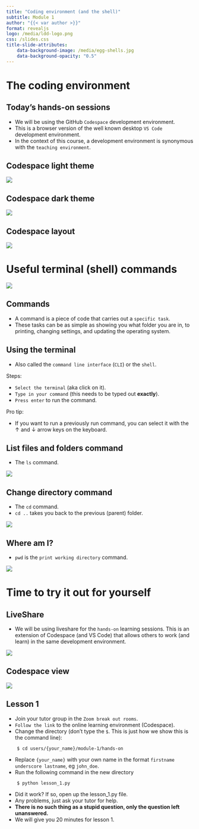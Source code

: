 ```yaml
---
title: "Coding environment (and the shell)"
subtitle: Module 1
author: "{{< var author >}}"
format: revealjs
logo: /media/ldd-logo.png
css: /slides.css
title-slide-attributes:
    data-background-image: /media/egg-shells.jpg
    data-background-opacity: "0.5"
---
```


# The coding environment {background-image="/media/bamboo-woods.jpg" background-opacity="0.2"}


## Today's hands-on sessions {background-image="/media/bamboo-woods.jpg" background-opacity="0.2"}

* We will be using the GitHub `Codespace` development environment.
* This is a browser version of the well known desktop `VS Code` development environment.
* In the context of this course, a development environment is synonymous with the `teaching environment`.


## <span class="hide-title">Codespace light theme</span>

![](/media/codespace-light-theme.png){.absolute top=0 left=0 width="max" height="max"}


## <span class="hide-title">Codespace dark theme</span>

![](/media/codespace-dark-theme.png){.absolute top=0 left=0 width="max" height="max"}


## <span class="hide-title">Codespace layout</span>

![](/media/codespace-description.png){.absolute top=0 left=0 width="max" height="max"}


# Useful terminal (shell) commands

![](/media/the-shell.png){.bordered fig-align="center" width="max" height="max"}

## Commands {background-image="/media/command-button.jpg" background-opacity="0.2"}

* A command is a piece of code that carries out a `specific task`.
* These tasks can be as simple as showing you what folder you are in, to printing, changing settings, and updating the operating system.


## Using the terminal {.smaller}

* Also called the `command line interface` (`CLI`) or the `shell`.

Steps:

* `Select the terminal` (aka click on it).
* `Type in your command` (this needs to be typed out **exactly**).
* `Press enter` to run the command.

Pro tip:

* If you want to run a previously run command, you can select it with the &#8593; and 
&#8595; arrow keys on the keyboard.


## List files and folders command

* The `ls` command.

![](/media/command-ls.png){.bordered fig-align="center" width="max" height="max"}


## Change directory command

* The `cd` command.
* `cd ..` takes you back to the previous (parent) folder.

![](/media/command-cd.png){.bordered fig-align="center" width="max" height="max"}

## Where am I?

* `pwd` is the `print working directory` command.

![](/media/command-pwd.png){.bordered fig-align="center" width="max" height="max"}


# Time to try it out for yourself{background-image="/media/dive-into-lake.jpg" background-opacity="0.2"}

## LiveShare

* We will be using liveshare for the `hands-on` learning sessions. This is an extension of Codespace (and VS Code) that allows others to work (and learn) in the same development environment.

![](/media/liveshare.png){width="max" fig-align="center" height="max" border-width="1"}


## <span class="hide-title">Codespace view</span>

![](/media/codespace-light-theme.png){.absolute top=0 left=0 width="max" height="max"}

## Lesson 1 {.smaller}

* Join your tutor group in the `Zoom break out rooms`.
* `Follow the link` to the online learning environment (Codespace).
* Change the directory (don't type the `$`. This is just how we show this is the command line):

```
    $ cd users/{your_name}/module-1/hands-on
```

* Replace `{your_name}` with your own name in the format `firstname underscore lastname`, eg `john_doe`.
* Run the following command in the new directory 

```
    $ python lesson_1.py
```

* Did it work? If so, open up the lesson_1.py file.
* Any problems, just ask your tutor for help. 
* **There is no such thing as a stupid question, only the question left unanswered.**
* We will give you 20 minutes for lesson 1.